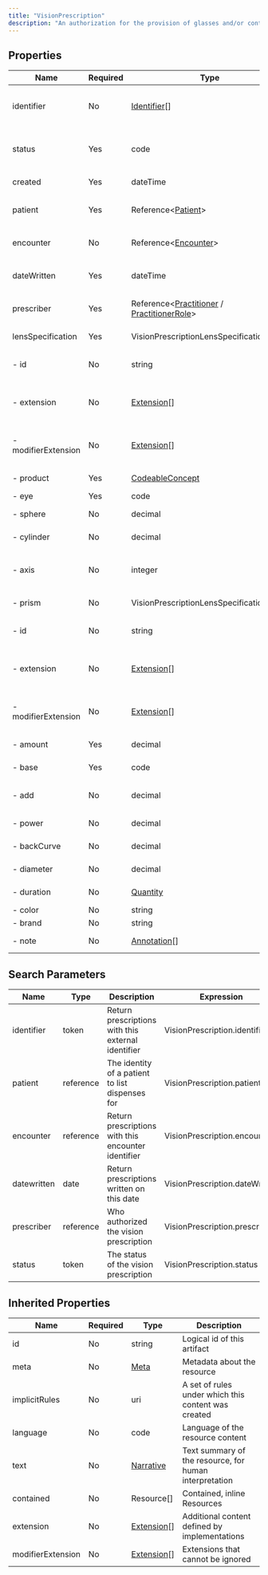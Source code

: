 ```yaml
---
title: "VisionPrescription"
description: "An authorization for the provision of glasses and/or contact lenses to a patient."
---
```


## Properties

| Name                | Required | Type                                                                                                                                         | Description                                            |
| ------------------- | -------- | -------------------------------------------------------------------------------------------------------------------------------------------- | ------------------------------------------------------ |
| identifier          | No       | [Identifier](/medical-api/fhir/data-types/identifier)[]                                                                                      | Business Identifier for vision prescription            |
| status              | Yes      | code                                                                                                                                         | active / cancelled / draft / entered-in-error          |
| created             | Yes      | dateTime                                                                                                                                     | Response creation date                                 |
| patient             | Yes      | Reference&lt;[Patient](/medical-api/fhir/resources/patient)&gt;                                                                              | Who prescription is for                                |
| encounter           | No       | Reference&lt;[Encounter](/medical-api/fhir/resources/encounter)&gt;                                                                          | Created during encounter / admission / stay            |
| dateWritten         | Yes      | dateTime                                                                                                                                     | When prescription was authorized                       |
| prescriber          | Yes      | Reference&lt;[Practitioner](/medical-api/fhir/resources/practitioner) / [PractitionerRole](/medical-api/fhir/resources/practitionerrole)&gt; | Who authorized the vision prescription                 |
| lensSpecification   | Yes      | VisionPrescriptionLensSpecification                                                                                                          | Vision lens authorization                              |
| - id                | No       | string                                                                                                                                       | Unique id for inter-element referencing                |
| - extension         | No       | [Extension](/medical-api/fhir/data-types/extension)[]                                                                                        | Additional content defined by implementations          |
| - modifierExtension | No       | [Extension](/medical-api/fhir/data-types/extension)[]                                                                                        | Extensions that cannot be ignored even if unrecognized |
| - product           | Yes      | [CodeableConcept](/medical-api/fhir/data-types/codeableconcept)                                                                              | Product to be supplied                                 |
| - eye               | Yes      | code                                                                                                                                         | right / left                                           |
| - sphere            | No       | decimal                                                                                                                                      | Power of the lens                                      |
| - cylinder          | No       | decimal                                                                                                                                      | Lens power for astigmatism                             |
| - axis              | No       | integer                                                                                                                                      | Lens meridian which contain no power for astigmatism   |
| - prism             | No       | VisionPrescriptionLensSpecificationPrism                                                                                                     | Eye alignment compensation                             |
| - id                | No       | string                                                                                                                                       | Unique id for inter-element referencing                |
| - extension         | No       | [Extension](/medical-api/fhir/data-types/extension)[]                                                                                        | Additional content defined by implementations          |
| - modifierExtension | No       | [Extension](/medical-api/fhir/data-types/extension)[]                                                                                        | Extensions that cannot be ignored even if unrecognized |
| - amount            | Yes      | decimal                                                                                                                                      | Amount of adjustment                                   |
| - base              | Yes      | code                                                                                                                                         | up / down / in / out                                   |
| - add               | No       | decimal                                                                                                                                      | Added power for multifocal levels                      |
| - power             | No       | decimal                                                                                                                                      | Contact lens power                                     |
| - backCurve         | No       | decimal                                                                                                                                      | Contact lens back curvature                            |
| - diameter          | No       | decimal                                                                                                                                      | Contact lens diameter                                  |
| - duration          | No       | [Quantity](/medical-api/fhir/data-types/quantity)                                                                                            | Lens wear duration                                     |
| - color             | No       | string                                                                                                                                       | Color required                                         |
| - brand             | No       | string                                                                                                                                       | Brand required                                         |
| - note              | No       | [Annotation](/medical-api/fhir/data-types/annotation)[]                                                                                      | Notes for coatings                                     |

## Search Parameters

| Name        | Type      | Description                                         | Expression                     |
| ----------- | --------- | --------------------------------------------------- | ------------------------------ |
| identifier  | token     | Return prescriptions with this external identifier  | VisionPrescription.identifier  |
| patient     | reference | The identity of a patient to list dispenses for     | VisionPrescription.patient     |
| encounter   | reference | Return prescriptions with this encounter identifier | VisionPrescription.encounter   |
| datewritten | date      | Return prescriptions written on this date           | VisionPrescription.dateWritten |
| prescriber  | reference | Who authorized the vision prescription              | VisionPrescription.prescriber  |
| status      | token     | The status of the vision prescription               | VisionPrescription.status      |

## Inherited Properties

| Name              | Required | Type                                                  | Description                                            |
| ----------------- | -------- | ----------------------------------------------------- | ------------------------------------------------------ |
| id                | No       | string                                                | Logical id of this artifact                            |
| meta              | No       | [Meta](/medical-api/fhir/data-types/meta)             | Metadata about the resource                            |
| implicitRules     | No       | uri                                                   | A set of rules under which this content was created    |
| language          | No       | code                                                  | Language of the resource content                       |
| text              | No       | [Narrative](/medical-api/fhir/data-types/narrative)   | Text summary of the resource, for human interpretation |
| contained         | No       | Resource[]                                            | Contained, inline Resources                            |
| extension         | No       | [Extension](/medical-api/fhir/data-types/extension)[] | Additional content defined by implementations          |
| modifierExtension | No       | [Extension](/medical-api/fhir/data-types/extension)[] | Extensions that cannot be ignored                      |
